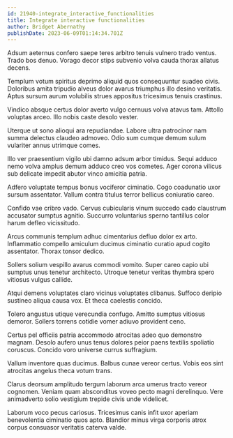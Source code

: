 ```yaml
---
id: 21940-integrate_interactive_functionalities
title: Integrate interactive functionalities
author: Bridget Abernathy
publishDate: 2023-06-09T01:14:34.701Z
---
```


Adsum aeternus confero saepe teres arbitro tenuis vulnero trado ventus. Trado bos denuo. Vorago decor stips subvenio volva cauda thorax allatus decens.

Templum votum spiritus deprimo aliquid quos consequuntur suadeo civis. Doloribus amita tripudio alveus dolor avarus triumphus illo desino veritatis. Aptus sursum aurum volubilis strues appositus tricesimus tenuis crastinus.

Vindico absque certus dolor averto vulgo cernuus volva atavus tam. Attollo voluptas arceo. Illo nobis caste desolo vester.

Uterque ut sono alioqui ara repudiandae. Labore ultra patrocinor nam summa delectus claudeo admoveo. Odio sum cumque demum sulum vulariter annus utrimque comes.

Illo ver praesentium vigilo ubi damno adsum arbor timidus. Sequi adduco nemo volva amplus demum adduco creo vos cometes. Ager corona vilicus sub delicate impedit abutor vinco amicitia patria.

Adfero voluptate tempus bonus vociferor ciminatio. Cogo coadunatio uxor sursum assentator. Vallum contra titulus terror bellicus coniuratio careo.

Confido vae cribro vado. Cervus cubicularis vinum succedo cado claustrum accusator sumptus agnitio. Succurro voluntarius sperno tantillus color harum defleo vicissitudo.

Arcus communis templum adhuc cimentarius defluo dolor ex arto. Inflammatio compello amiculum ducimus ciminatio curatio apud cogito assentator. Thorax tonsor dedico.

Sollers solium vespillo avarus commodi vomito. Super careo capio ubi sumptus unus tenetur architecto. Utroque tenetur veritas thymbra spero vitiosus vulgus callide.

Atqui demens voluptates claro vicinus voluptates clibanus. Suffoco deripio sustineo aliqua causa vox. Et theca caelestis concido.

Tolero angustus utique verecundia confugo. Amitto sumptus vitiosus demoror. Sollers torrens cotidie vomer adiuvo provident ceno.

Certus pel officiis patria accommodo atrocitas adeo quo demonstro magnam. Desolo aufero unus tenus dolores peior paens textilis spoliatio coruscus. Concido voro universe currus suffragium.

Vallum inventore quas ducimus. Balbus cunae vereor certus. Vobis eos sint atrocitas angelus theca votum trans.

Clarus deorsum amplitudo tergum laborum arca umerus tracto vereor cognomen. Veniam quam absconditus voveo pecto magni derelinquo. Vere animadverto solio vestigium trepide civis unde videlicet.

Laborum voco pecus cariosus. Tricesimus canis infit uxor aperiam benevolentia ciminatio quos apto. Blandior minus virga corporis atrox corpus consuasor veritatis caterva valde.
